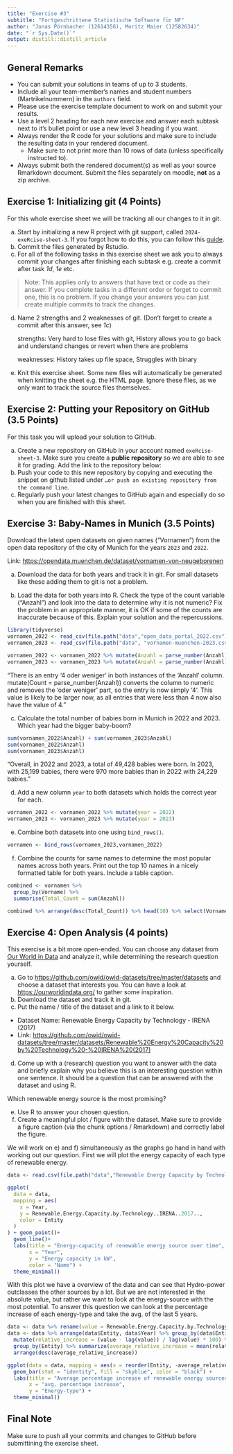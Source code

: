 ```yaml
---
title: "Exercise #3"
subtitle: "Fortgeschrittene Statistische Software für NF"
author: "Jonas Pörnbacher (12614356), Moritz Maier (12582634)"
date: "`r Sys.Date()`"
output: distill::distill_article
---
```


## General Remarks

-   You can submit your solutions in teams of up to 3 students.
-   Include all your team-member's names and student numbers
    (Martrikelnummern) in the `authors` field.
-   Please use the exercise template document to work on and submit your
    results.
-   Use a level 2 heading for each new exercise and answer each subtask
    next to it's bullet point or use a new level 3 heading if you want.
-   Always render the R code for your solutions and make sure to include
    the resulting data in your rendered document.
    -   Make sure to not print more than 10 rows of data (unless
        specifically instructed to).
-   Always submit both the rendered document(s) as well as your source
    Rmarkdown document. Submit the files separately on moodle, **not**
    as a zip archive.

## Exercise 1: Initializing git (4 Points)

For this whole exercise sheet we will be tracking all our changes to it
in git.

a)  Start by initializing a new R project with git support, called
    `2024-exeRcise-sheet-3`. If you forgot how to do this, you can
    follow this
    [guide](https://malikaihle.github.io/Introduction-RStudio-Git-GitHub/rstudio_project.html).
b)  Commit the files generated by Rstudio.
c)  For all of the following tasks in this exercise sheet we ask you to
    always commit your changes after finishing each subtask e.g. create
    a commit after task *1d*, *1e* etc.

> Note: This applies only to answers that have text or code as their
> answer. If you complete tasks in a different order or forget to commit
> one, this is no problem. If you change your answers you can just
> create multiple commits to track the changes.

d)  Name 2 strengths and 2 weaknesses of git. (Don't forget to create a
    commit after this answer, see *1c*)
    
    strengths:
    Very hard to lose files with git,
    History allows you to go back and understand changes or revert when there are problems
    
    weaknesses:
    History takes up file space,
    Struggles with binary
    
    
e)  Knit this exercise sheet. Some new files will automatically be
    generated when knitting the sheet e.g. the HTML page. Ignore these
    files, as we only want to track the source files themselves.

## Exercise 2: Putting your Repository on GitHub (3.5 Points)

For this task you will upload your solution to GitHub.

a)  Create a new repository on GitHub in your account named
    `exeRcise-sheet-3`. Make sure you create a **public repository** so
    we are able to see it for grading. Add the link to the repository
    below: 
b)  Push your code to this new repository by copying and executing the
    snippet on github listed under
    `…or push an existing repository from the command line`.
c)  Regularly push your latest changes to GitHub again and especially do
    so when you are finished with this sheet.

## Exercise 3: Baby-Names in Munich (3.5 Points)

Download the latest open datasets on given names ("Vornamen") from the
open data repository of the city of Munich for the years `2023` and
`2022`.

Link: <https://opendata.muenchen.de/dataset/vornamen-von-neugeborenen>

a)  Download the data for both years and track it in git. For small
    datasets like these adding them to git is not a problem.

b)  Load the data for both years into R. Check the type of the count
    variable ("Anzahl") and look into the data to determine why it is
    not numeric? Fix the problem in an appropriate manner, it is OK if
    some of the counts are inaccurate because of this. Explain your
    solution and the repercussions.
    
```r
library(tidyverse)
vornamen_2022 <- read_csv(file.path("data","open_data_portal_2022.csv"))
vornamen_2023 <- read_csv(file.path("data", "vornamen-muenchen-2023.csv"))

vornamen_2022 <- vornamen_2022 %>% mutate(Anzahl = parse_number(Anzahl))
vornamen_2023 <- vornamen_2023 %>% mutate(Anzahl = parse_number(Anzahl))

```
"There is an entry '4 oder weniger' in both instances of the 'Anzahl' column. mutate(Count = parse_number(Anzahl)) converts the column to numeric and removes the 'oder weniger' part, so the entry is now simply '4'. This value is likely to be larger now, as all entries that were less than 4 now also have the value of 4."

c)  Calculate the total number of babies born in Munich in 2022
    and 2023. Which year had the bigger baby-boom?

```r
sum(vornamen_2022$Anzahl) + sum(vornamen_2023$Anzahl)
sum(vornamen_2022$Anzahl)
sum(vornamen_2023$Anzahl)
```
"Overall, in 2022 and 2023, a total of 49,428 babies were born. In 2023, with 25,199 babies, there were 970 more babies than in 2022 with 24,229 babies."

d)  Add a new column `year` to both datasets which holds the correct
    year for each.

```r
vornamen_2022 <- vornamen_2022 %>% mutate(year = 2022)
vornamen_2023 <- vornamen_2023 %>% mutate(year = 2023)
```


e)  Combine both datasets into one using `bind_rows()`.

```r
vornamen <- bind_rows(vornamen_2023,vornamen_2022)
```


f)  Combine the counts for same names to determine the most popular
    names across both years. Print out the top 10 names in a nicely
    formatted table for both years. Include a table caption.
```r
combined <- vornamen %>%
  group_by(Vorname) %>%
  summarise(Total_Count = sum(Anzahl))

combined %>% arrange(desc(Total_Count)) %>% head(10) %>% select(Vorname) %>% knitr::kable(caption = "Top 10 Vornamen")
```


## Exercise 4: Open Analysis (4 points)

This exercise is a bit more open-ended. You can choose any dataset from
[Our World in Data](https://ourworldindata.org/) and analyze it, while
determining the research question yourself.

a)  Go to <https://github.com/owid/owid-datasets/tree/master/datasets>
    and choose a dataset that interests you. You can have a look at
    <https://ourworldindata.org/> to gather some inspiration.
b)  Download the dataset and track it in git.
c)  Put the name / title of the dataset and a link to it below.

-   Dataset Name: Renewable Energy Capacity by Technology - IRENA (2017)
-   Link: <https://github.com/owid/owid-datasets/tree/master/datasets/Renewable%20Energy%20Capacity%20by%20Technology%20-%20IRENA%20(2017)>

d)  Come up with a (research) question you want to answer with the data
    and briefly explain why you believe this is an interesting question
    within one sentence. It should be a question that can be answered
    with the dataset and using R.

Which renewable energy source is the most promising?

e)  Use R to answer your chosen question.
f)  Create a meaningful plot / figure with the dataset. Make sure to
    provide a figure caption (via the chunk options / Rmarkdown) and
    correctly label the figure.

We will work on e) and f) simultaneously as the graphs go hand in hand with working out our question.
First we will plot the energy capacity of each type of renewable energy.

```r
data <- read.csv(file.path("data","Renewable Energy Capacity by Technology - IRENA (2017).csv"))

ggplot(
  data = data,
  mapping = aes(
    x = Year,
    y = Renewable.Energy.Capacity.by.Technology..IRENA..2017..,
    color = Entity
  )
) + geom_point()+
  geom_line()+
  labs(title = "Energy-capacity of renewable energy source over time",
       x = "Year",
       y = "Energy capacity in kW",
       color = "Name") +
  theme_minimal()
```
With this plot we have a overview of the data and can see that Hydro-power outclasses the other sources by a lot.
But we are not interested in the absolute value, but rather we want to look at the energy-source with the most potential.
To answer this question we can look at the percentage increase of each energy-type and take the avg. of the last 5 years.
```r
data <- data %>% rename(value = Renewable.Energy.Capacity.by.Technology..IRENA..2017..)
data <- data %>% arrange(data$Entity, data$Year) %>% group_by(data$Entity) %>%
  mutate(relative_increase = (value - lag(value)) / lag(value) * 100) %>% ungroup()  %>% filter(Year > 2011) %>%
  group_by(Entity) %>% summarize(average_relative_increase = mean(relative_increase, na.rm = TRUE)) %>%
  arrange(desc(average_relative_increase))

ggplot(data = data, mapping = aes(x = reorder(Entity, -average_relative_increase),  y = average_relative_increase)) +
  geom_bar(stat = "identity", fill = "skyblue", color = "black") +
  labs(title = "Average percentage increase of renewable energy sources over the last 5 years",
       x = "avg. percentage increase",
       y = "Energy-type") +
  theme_minimal()

```


## Final Note

Make sure to push all your commits and changes to GitHub before
submittining the exercise sheet.
